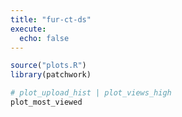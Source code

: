```yaml
---
title: "fur-ct-ds"
execute:
  echo: false
---
```


```r
source("plots.R")
library(patchwork)

# plot_upload_hist | plot_views_high
plot_most_viewed


```
